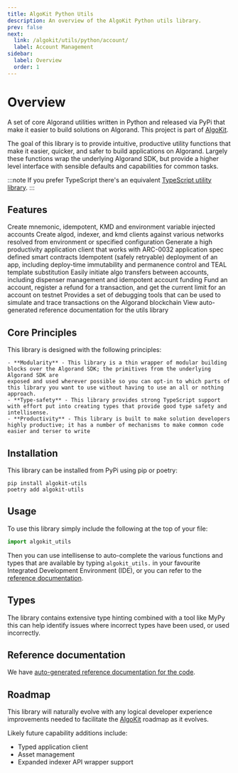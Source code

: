 ```yaml
---
title: AlgoKit Python Utils
description: An overview of the AlgoKit Python utils library.
prev: false
next:
  link: /algokit/utils/python/account/
  label: Account Management
sidebar:
  label: Overview
  order: 1
---
```



# Overview

A set of core Algorand utilities written in Python and released via PyPi that make it easier to build solutions on Algorand.
This project is part of [AlgoKit](https://github.com/algorandfoundation/algokit-cli).

The goal of this library is to provide intuitive, productive utility functions that make it easier, quicker, and safer to build applications on Algorand.
Largely these functions wrap the underlying Algorand SDK, but provide a higher level interface with sensible defaults and capabilities for common tasks.

:::note
If you prefer TypeScript there's an equivalent [TypeScript utility library](/algokit/utils/ts/overview).
:::

## Features

<LinkInfoCardGrid>
  <LinkInfoCard
    title='Account Management'
    icon='algorand-icon'
    href='/algokit/utils/python/account'
  >
    Create mnemonic, idempotent, KMD and environment variable injected accounts
  </LinkInfoCard>
  <LinkInfoCard title='Client Management' icon='algorand-icon' href='/algokit/utils/python/client'>
    Create algod, indexer, and kmd clients against various networks resolved from environment or
    specified configuration
  </LinkInfoCard>
  <LinkInfoCard title='App Client' icon='algorand-icon' href='/algokit/utils/python/app-client'>
    Generate a high productivity application client that works with ARC-0032 application spec
    defined smart contracts
  </LinkInfoCard>
  <LinkInfoCard title='App Deployment' icon='algorand-icon' href='/algokit/utils/python/app-deploy'>
    Idempotent (safely retryable) deployment of an app, including deploy-time immutability and
    permanence control and TEAL template substitution
  </LinkInfoCard>
  <LinkInfoCard title='Algo Transfer' icon='algorand-icon' href='/algokit/utils/python/transfer'>
    Easily initiate algo transfers between accounts, including dispenser management and idempotent
    account funding
  </LinkInfoCard>
  <LinkInfoCard
    title='Dispenser Client'
    icon='algorand-icon'
    href='/algokit/utils/python/dispenser'
  >
    Fund an account, register a refund for a transaction, and get the current limit for an account
    on testnet
  </LinkInfoCard>
  <LinkInfoCard title='Debugger' icon='algorand-icon' href='/algokit/utils/python/debugging'>
    Provides a set of debugging tools that can be used to simulate and trace transactions on the
    Algorand blockchain
  </LinkInfoCard>
  <LinkInfoCard title='Reference' icon='algorand-icon' href='/algokit/utils/python/reference'>
    View auto-generated reference documentation for the utils library
  </LinkInfoCard>
</LinkInfoCardGrid>

## Core Principles

This library is designed with the following principles:

    - **Modularity** - This library is a thin wrapper of modular building blocks over the Algorand SDK; the primitives from the underlying Algorand SDK are
    exposed and used wherever possible so you can opt-in to which parts of this library you want to use without having to use an all or nothing approach.
    - **Type-safety** - This library provides strong TypeScript support with effort put into creating types that provide good type safety and intellisense.
    - **Productivity** - This library is built to make solution developers highly productive; it has a number of mechanisms to make common code easier and terser to write

## Installation

This library can be installed from PyPi using pip or poetry:

```shell showLineNumbers=false frame=none showLineNumbers=false frame=terminal
pip install algokit-utils
poetry add algokit-utils
```

## Usage

To use this library simply include the following at the top of your file:

```python showLineNumbers=false frame=terminal
import algokit_utils
```

Then you can use intellisense to auto-complete the various functions and types that are available by typing `algokit_utils.` in your favourite Integrated Development Environment (IDE),
or you can refer to the [reference documentation](/algokit/utils/python/reference).

## Types

The library contains extensive type hinting combined with a tool like MyPy this can help identify issues where incorrect types have been used, or used incorrectly.

## Reference documentation

We have [auto-generated reference documentation for the code](/algokit/utils/python/reference).

## Roadmap

This library will naturally evolve with any logical developer experience improvements needed to facilitate the [AlgoKit](https://github.com/algorandfoundation/algokit-cli) roadmap as it evolves.

Likely future capability additions include:

- Typed application client
- Asset management
- Expanded indexer API wrapper support
